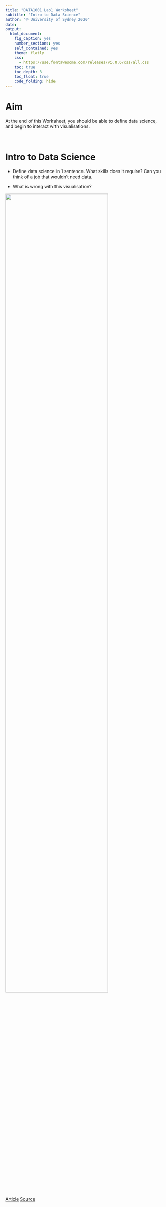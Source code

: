```yaml
---
title: "DATA1001 Lab1 Worksheet"
subtitle: "Intro to Data Science"
author: "© University of Sydney 2020"
date: 
output:
  html_document:
    fig_caption: yes
    number_sections: yes
    self_contained: yes
    theme: flatly
    css: 
      - https://use.fontawesome.com/releases/v5.0.6/css/all.css
    toc: true
    toc_depth: 3
    toc_float: true
    code_folding: hide
---
```

<style>
h2 { /* Header 2 */
    font-size: 22px
}
</style>

<style>
h3 { /* Header 3 */
    font-size: 18px
}
</style>

# <i class="fa fa-crosshairs"></i> Aim {-}

At the end of this Worksheet, you should be able to define data science, and begin to interact with visualisations.

<br>


# Intro to Data Science

- Define data science in 1 sentence. What skills does it require? Can you think of a job that wouldn't need data.


- What is wrong with this visualisation?

<div align="center">
<img src="figure/2020/Lab1_badviz_pizza.png" width="80%" height="80%">
</div>

[Article](https://aperiodical.com/2017/03/not-a-pizza-pie-chart/)
[Source](https://yougov.co.uk/topics/politics/articles-reports/2017/03/06/does-pineapple-belong-pizza)









